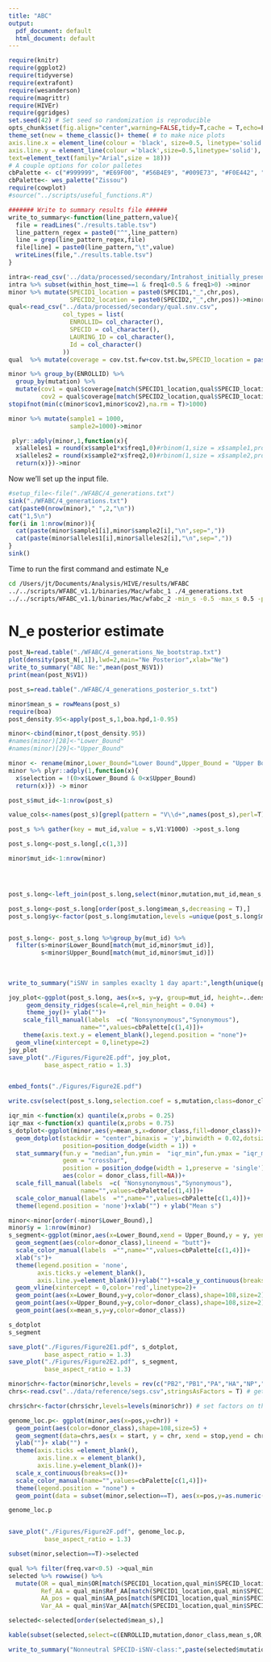 ```yaml
---
title: "ABC"
output:
  pdf_document: default
  html_document: default
---
```


```r
require(knitr)
require(ggplot2)
require(tidyverse)
require(extrafont)
require(wesanderson)
require(magrittr)
require(HIVEr)
require(ggridges)
set.seed(42) # Set seed so randomization is reproducible
opts_chunk$set(fig.align="center",warning=FALSE,tidy=T,cache = T,echo=F)
theme_set(new = theme_classic()+ theme( # to make nice plots
axis.line.x = element_line(colour = 'black', size=0.5, linetype='solid'),
axis.line.y = element_line(colour ='black',size=0.5,linetype='solid'),
text=element_text(family="Arial",size = 18))) 
# A couple options for color palletes
cbPalette <- c("#999999", "#E69F00", "#56B4E9", "#009E73", "#F0E442", "#0072B2", "#D55E00", "#CC79A7")
cbPalette<- wes_palette("Zissou")
require(cowplot)
#source("../scripts/useful_functions.R")

####### Write to summary results file ######
write_to_summary<-function(line_pattern,value){
  file = readLines("./results.table.tsv")
  line_pattern_regex = paste0("^",line_pattern)
  line = grep(line_pattern_regex,file)
  file[line] = paste0(line_pattern,"\t",value)
  writeLines(file,"./results.table.tsv")
}
```


```r
intra<-read_csv('../data/processed/secondary/Intrahost_initially_present.csv')
intra %>% subset(within_host_time==1 & freq1<0.5 & freq1>0) ->minor
minor %>% mutate(SPECID1_location = paste0(SPECID1,"_",chr,pos),
                 SPECID2_location = paste0(SPECID2,"_",chr,pos))->minor
qual<-read_csv("../data/processed/secondary/qual.snv.csv",
               col_types = list(
                 ENROLLID= col_character(),
                 SPECID = col_character(),
                 LAURING_ID = col_character(),
                 Id = col_character()
               ))
qual  %>% mutate(coverage = cov.tst.fw+cov.tst.bw,SPECID_location = paste0(SPECID,"_",chr,pos)) ->qual

minor %>% group_by(ENROLLID) %>% 
  group_by(mutation) %>%
  mutate(cov1 = qual$coverage[match(SPECID1_location,qual$SPECID_location)],
         cov2 = qual$coverage[match(SPECID2_location,qual$SPECID_location)])->minor
stopifnot(min(c(minor$cov1,minor$cov2),na.rm = T)>1000)

minor %>% mutate(sample1 = 1000,
                 sample2=1000)->minor

 plyr::adply(minor,1,function(x){
  x$alleles1 = round(x$sample1*x$freq1,0)#rbinom(1,size = x$sample1,prob = x$freq1)
  x$alleles2 = round(x$sample2*x$freq2,0)#rbinom(1,size = x$sample2,prob = x$freq2)
  return(x)})->minor

```

Now we'll set up the input file.
```r
#setup_file<-file("./WFABC/4_generations.txt")
sink("./WFABC/4_generations.txt")
cat(paste0(nrow(minor)," ",2,"\n"))
cat("1,5\n")
for(i in 1:nrow(minor)){
  cat(paste(minor$sample1[i],minor$sample2[i],"\n",sep=","))
  cat(paste(minor$alleles1[i],minor$alleles2[i],"\n",sep=","))
}
sink()
```


Time to run the first command and estimate N_e

```bash
cd /Users/jt/Documents/Analysis/HIVE/results/WFABC
../../scripts/WFABC_v1.1/binaries/Mac/wfabc_1 ./4_generations.txt
../../scripts/WFABC_v1.1/binaries/Mac/wfabc_2 -min_s -0.5 -max_s 0.5 -ploidy 1  4_generations.txt
```


# N_e posterior estimate

```r
post_N=read.table("./WFABC/4_generations_Ne_bootstrap.txt") 
plot(density(post_N[,1]),lwd=2,main="Ne Posterior",xlab="Ne") 
write_to_summary("ABC Ne:",mean(post_N$V1))
print(mean(post_N$V1))
```

```r
post_s=read.table("./WFABC/4_generations_posterior_s.txt")

minor$mean_s = rowMeans(post_s)
require(boa)
post_density.95<-apply(post_s,1,boa.hpd,1-0.95) 

minor<-cbind(minor,t(post_density.95))
#names(minor)[28]<-"Lower_Bound"
#names(minor)[29]<-"Upper_Bound"

minor <- rename(minor,Lower_Bound="Lower Bound",Upper_Bound = "Upper Bound")
minor %>% plyr::adply(1,function(x){
  x$selection = !(0>x$Lower_Bound & 0<x$Upper_Bound)
  return(x)}) -> minor

```


```r
post_s$mut_id<-1:nrow(post_s)

value_cols<-names(post_s)[grepl(pattern = "V\\d+",names(post_s),perl=T)]

post_s %>% gather(key = mut_id,value = s,V1:V1000) ->post_s.long

post_s.long<-post_s.long[,c(1,3)]

minor$mut_id<-1:nrow(minor)




post_s.long<-left_join(post_s.long,select(minor,mutation,mut_id,mean_s,donor_class,ENROLLID))

post_s.long<-post_s.long[order(post_s.long$mean_s,decreasing = T),]
post_s.long$y<-factor(post_s.long$mutation,levels =unique(post_s.long$mutation) )


post_s.long<- post_s.long %>%group_by(mut_id) %>%
  filter(s>minor$Lower_Bound[match(mut_id,minor$mut_id)], 
         s<minor$Upper_Bound[match(mut_id,minor$mut_id)])
      
  
  
write_to_summary("iSNV in samples exaclty 1 day apart:",length(unique(post_s.long$mut_id)))

joy_plot<-ggplot(post_s.long, aes(x=s, y=y, group=mut_id, height=..density..,fill=donor_class)) +
     geom_density_ridges(scale=4,rel_min_height = 0.04) +
     theme_joy()+ ylab("")+
    scale_fill_manual(labels  =c( "Nonsynonymous","Synonymous"),
                    name="",values=cbPalette[c(1,4)])+
    theme(axis.text.y = element_blank(),legend.position = "none")+
  geom_vline(xintercept = 0,linetype=2)
joy_plot
save_plot("./Figures/Figure2E.pdf", joy_plot,
          base_aspect_ratio = 1.3)


embed_fonts("./Figures/Figure2E.pdf")

write.csv(select(post_s.long,selection.coef = s,mutation,class=donor_class,ENROLLID),"./Figures/data/Figure2E.csv")
```



```r
iqr_min <-function(x) quantile(x,probs = 0.25)
iqr_max <-function(x) quantile(x,probs = 0.75)
s_dotplot<-ggplot(minor,aes(y=mean_s,x=donor_class,fill=donor_class))+
  geom_dotplot(stackdir = "center",binaxis = 'y',binwidth = 0.02,dotsize = 1,
               position=position_dodge(width = 1)) +
  stat_summary(fun.y = "median",fun.ymin =  "iqr_min",fun.ymax = "iqr_max",
               geom = "crossbar",
               position = position_dodge(width = 1,preserve = 'single'),
               aes(color = donor_class,fill=NA))+
  scale_fill_manual(labels  =c( "Nonsynonymous","Synonymous"),
                    name="",values=cbPalette[c(1,4)])+
  scale_color_manual(labels  ="",name="",values=cbPalette[c(1,4)])+
  theme(legend.position = 'none')+xlab("") + ylab("Mean s")

minor<-minor[order(-minor$Lower_Bound),]
minor$y = 1:nrow(minor)
s_segment<-ggplot(minor,aes(x=Lower_Bound,xend = Upper_Bound,y = y, yend=y))+
  geom_segment(aes(color=donor_class),lineend = "butt")+
  scale_color_manual(labels  ="",name="",values=cbPalette[c(1,4)])+
  xlab("s")+
  theme(legend.position = 'none',
        axis.ticks.y =element_blank(),
        axis.line.y=element_blank())+ylab("")+scale_y_continuous(breaks = c())+
  geom_vline(xintercept = 0,color='red',linetype=2)+
  geom_point(aes(x=Lower_Bound,y=y,color=donor_class),shape=108,size=2)+
  geom_point(aes(x=Upper_Bound,y=y,color=donor_class),shape=108,size=2)+
  geom_point(aes(x=mean_s,y=y,color=donor_class))

s_dotplot
s_segment

save_plot("./Figures/Figure2E1.pdf", s_dotplot,
          base_aspect_ratio = 1.3)
save_plot("./Figures/Figure2E2.pdf", s_segment,
          base_aspect_ratio = 1.3)
```

```r
minor$chr<-factor(minor$chr,levels = rev(c("PB2","PB1","PA","HA","NP","NR","M","NS"))) # Set the segments as factors with PB2 on top
chrs<-read.csv("../data/reference/segs.csv",stringsAsFactors = T) # get the start and stop of each OR for each segment (2014-2015 used as reference)

chrs$chr<-factor(chrs$chr,levels=levels(minor$chr)) # set factors on the is meta data

genome_loc.p<- ggplot(minor,aes(x=pos,y=chr)) +
  geom_point(aes(color=donor_class),shape=108,size=5) +
  geom_segment(data=chrs,aes(x = start, y = chr, xend = stop,yend = chr)) +
  ylab("")+ xlab("") + 
  theme(axis.ticks =element_blank(),
        axis.line.x = element_blank(),
        axis.line.y=element_blank())+
  scale_x_continuous(breaks=c())+
  scale_color_manual(name="",values=cbPalette[c(1,4)])+
  theme(legend.position = "none") + 
  geom_point(data = subset(minor,selection==T), aes(x=pos,y=as.numeric(chr)+0.3,shape=as.factor(ENROLLID )))

genome_loc.p


save_plot("./Figures/Figure2F.pdf", genome_loc.p,
          base_aspect_ratio = 1.3)
```


```r
subset(minor,selection==T)->selected

qual %>% filter(freq.var<0.5) ->qual_min
selected %>% rowwise() %>% 
  mutate(OR = qual_min$OR[match(SPECID1_location,qual_min$SPECID_location)],
         Ref_AA = qual_min$Ref_AA[match(SPECID1_location,qual_min$SPECID_location)],
         AA_pos = qual_min$AA_pos[match(SPECID1_location,qual_min$SPECID_location)],
         Var_AA = qual_min$Var_AA[match(SPECID1_location,qual_min$SPECID_location)]) ->selected

selected<-selected[order(selected$mean_s),]

kable(subset(selected,select=c(ENROLLID,mutation,donor_class,mean_s,OR,Ref_AA,AA_pos,Var_AA)))

write_to_summary("Nonneutral SPECID-iSNV-class:",paste(selected$mutation,collapse = ", "))


```
